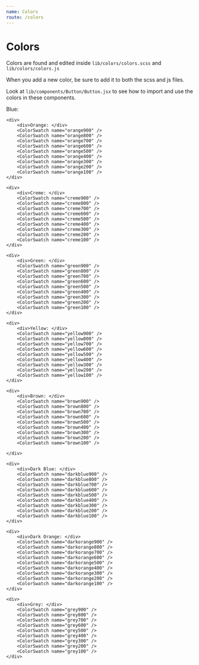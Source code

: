 ```yaml
---
name: Colors
route: /colors
---
```



# Colors
Colors are found and edited inside `lib/colors/colors.scss` and `lib/colors/colors.js`

When you add a new color, be sure to add it to both the scss and js files. 

Look at `lib/components/Button/Button.jsx` to see how to import and use the colors in these components.

<Playground>
    <div>
        <div>Blue: </div>
        <ColorSwatch name="blue900" />
        <ColorSwatch name="blue800" />
        <ColorSwatch name="blue700" />
        <ColorSwatch name="blue600" />
        <ColorSwatch name="blue500" />
        <ColorSwatch name="blue400" />
        <ColorSwatch name="blue300" />
        <ColorSwatch name="blue200" />
        <ColorSwatch name="blue100" />
    </div>

    <div>
        <div>Orange: </div>
        <ColorSwatch name="orange900" />
        <ColorSwatch name="orange800" />
        <ColorSwatch name="orange700" />
        <ColorSwatch name="orange600" />
        <ColorSwatch name="orange500" />
        <ColorSwatch name="orange400" />
        <ColorSwatch name="orange300" />
        <ColorSwatch name="orange200" />
        <ColorSwatch name="orange100" />
    </div>

    <div>
        <div>Creme: </div>
        <ColorSwatch name="creme900" />
        <ColorSwatch name="creme800" />
        <ColorSwatch name="creme700" />
        <ColorSwatch name="creme600" />
        <ColorSwatch name="creme500" />
        <ColorSwatch name="creme400" />
        <ColorSwatch name="creme300" />
        <ColorSwatch name="creme200" />
        <ColorSwatch name="creme100" />
    </div>

    <div>
        <div>Green: </div>
        <ColorSwatch name="green900" />
        <ColorSwatch name="green800" />
        <ColorSwatch name="green700" />
        <ColorSwatch name="green600" />
        <ColorSwatch name="green500" />
        <ColorSwatch name="green400" />
        <ColorSwatch name="green300" />
        <ColorSwatch name="green200" />
        <ColorSwatch name="green100" />
    </div>

    <div>
        <div>Yellow: </div>
        <ColorSwatch name="yellow900" />
        <ColorSwatch name="yellow800" />
        <ColorSwatch name="yellow700" />
        <ColorSwatch name="yellow600" />
        <ColorSwatch name="yellow500" />
        <ColorSwatch name="yellow400" />
        <ColorSwatch name="yellow300" />
        <ColorSwatch name="yellow200" />
        <ColorSwatch name="yellow100" />
    </div>

    <div>
        <div>Brown: </div>
        <ColorSwatch name="brown900" />
        <ColorSwatch name="brown800" />
        <ColorSwatch name="brown700" />
        <ColorSwatch name="brown600" />
        <ColorSwatch name="brown500" />
        <ColorSwatch name="brown400" />
        <ColorSwatch name="brown300" />
        <ColorSwatch name="brown200" />
        <ColorSwatch name="brown100" />

    </div>

    <div>
        <div>Dark Blue: </div>
        <ColorSwatch name="darkblue900" />
        <ColorSwatch name="darkblue800" />
        <ColorSwatch name="darkblue700" />
        <ColorSwatch name="darkblue600" />
        <ColorSwatch name="darkblue500" />
        <ColorSwatch name="darkblue400" />
        <ColorSwatch name="darkblue300" />
        <ColorSwatch name="darkblue200" />
        <ColorSwatch name="darkblue100" />
    </div>

    <div>
        <div>Dark Orange: </div>
        <ColorSwatch name="darkorange900" />
        <ColorSwatch name="darkorange800" />
        <ColorSwatch name="darkorange700" />
        <ColorSwatch name="darkorange600" />
        <ColorSwatch name="darkorange500" />
        <ColorSwatch name="darkorange400" />
        <ColorSwatch name="darkorange300" />
        <ColorSwatch name="darkorange200" />
        <ColorSwatch name="darkorange100" />
    </div>

    <div>
        <div>Grey: </div>
        <ColorSwatch name="grey900" />
        <ColorSwatch name="grey800" />
        <ColorSwatch name="grey700" />
        <ColorSwatch name="grey600" />
        <ColorSwatch name="grey500" />
        <ColorSwatch name="grey400" />
        <ColorSwatch name="grey300" />
        <ColorSwatch name="grey200" />
        <ColorSwatch name="grey100" />
    </div>
</Playground>
